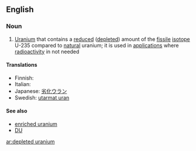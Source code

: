 ==English==

===Noun===
{{wikipedia}}
{{en-noun|-}}

# [[uranium|Uranium]] that contains a [[reduced]] ([[depleted]]) amount of the [[fissile]] [[isotope]] U-235 compared to [[natural]] uranium; it is used in [[application]]s where [[radioactivity]] in not needed

====Translations====
* Finnish: {{t-|fi|köyhdytetty uraani}}
* Italian: {{t-|it|uranio impoverito|m}}
* Japanese: [[劣化ウラン]]
* Swedish: [[utarmat uran]] {{n}}

====See also====
* [[enriched uranium]]
* [[DU]]

[[ar:depleted uranium]]